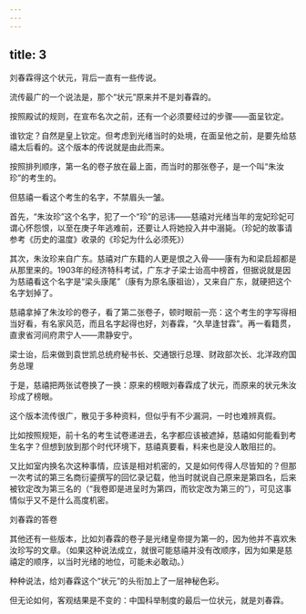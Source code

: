 ```yaml
---
---
---
```

title: 3
---



刘春霖得这个状元，背后一直有一些传说。

流传最广的一个说法是，那个“状元”原来并不是刘春霖的。

按照殿试的规则，在宣布名次之前，还有一个必须要经过的步骤——面呈钦定。

谁钦定？自然是皇上钦定。但考虑到光绪当时的处境，在面呈他之前，是要先给慈禧太后看的。这个版本的传说就是由此而来。

按照排列顺序，第一名的卷子放在最上面，而当时的那张卷子，是一个叫“朱汝珍”的考生的。

但慈禧一看这个考生的名字，不禁眉头一皱。

首先，“朱汝珍”这个名字，犯了一个“珍”的忌讳——慈禧对光绪当年的宠妃珍妃可谓心怀怨恨，以至在庚子年逃难前，还要让人将她投入井中溺毙。（珍妃的故事请参考《历史的温度》收录的《珍妃为什么必须死》）

其次，朱汝珍来自广东。慈禧对广东籍的人更是恨之入骨——康有为和梁启超都是从那里来的。1903年的经济特科考试，广东才子梁士诒高中榜首，但据说就是因为慈禧看这个名字是“梁头康尾”（康有为原名康祖诒），又来自广东，就硬把这个名字划掉了。

慈禧拿掉了朱汝珍的卷子，看了第二张卷子，顿时眼前一亮：这个考生的字写得相当好看，有名家风范，而且名字起得也好，刘春霖，“久旱逢甘霖”。再一看籍贯，直隶省河间府肃宁人——肃静安宁。

梁士诒，后来做到袁世凯总统府秘书长、交通银行总理、财政部次长、北洋政府国务总理



于是，慈禧把两张试卷换了一换：原来的榜眼刘春霖成了状元，而原来的状元朱汝珍成了榜眼。

这个版本流传很广，散见于多种资料，但似乎有不少漏洞，一时也难辨真假。

比如按照规矩，前十名的考生试卷递进去，名字都应该被遮掉，慈禧如何能看到考生名字？但想到放到那个时代环境下，慈禧真要看，料来也是没人敢阻拦的。

又比如室内换名次这种事情，应该是相对机密的，又是如何传得人尽皆知的？但那一次考试的第三名商衍鎏撰写的回忆录记载，他当时就说自己原来是第四名，后来被钦定改为第三名的（“我卷即是进呈时为第四，而钦定改为第三的”），可见这事情似乎又不是什么高度机密。

刘春霖的答卷



其他还有一些版本，比如刘春霖的卷子是光绪皇帝提为第一的，因为他并不喜欢朱汝珍写的文章。（如果这种说法成立，就很可能慈禧并没有改顺序，因为如果是慈禧定的顺序，以当时光绪的地位，可能未必敢动。）

种种说法，给刘春霖这个“状元”的头衔加上了一层神秘色彩。

但无论如何，客观结果是不变的：中国科举制度的最后一位状元，就是刘春霖。